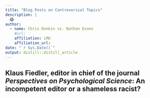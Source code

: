 ```yaml
---
title: "Blog Posts on Contreversial Topics"
description: | 
  😱
author:
  - name: Chris Donkin vs. Nathan Evans 
    #url: 
    affiliation: LMU
    affiliation_url: 
date: "`r Sys.Date()`"
output: distill::distill_article
---
```


## Klaus Fiedler, editor in chief of the journal *Perspectives on Psychological Science*: An incompetent editor or a shameless racist?





